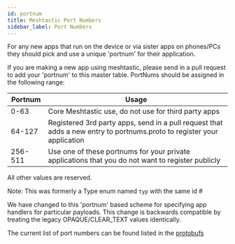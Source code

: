```yaml
---
id: portnum
title: Meshtastic Port Numbers
sidebar_label: Port Numbers
---
```


For any new apps that run on the device or via sister apps on phones/PCs they should pick and use a unique 'portnum' for their application.

If you are making a new app using meshtastic, please send in a pull request to add your 'portnum' to this master table. PortNums should be assigned in the following range:

| Portnum | Usage                                                                                                                  |
| ------- | ---------------------------------------------------------------------------------------------------------------------- |
| 0-63    | Core Meshtastic use, do not use for third party apps                                                                   |
| 64-127  | Registered 3rd party apps, send in a pull request that adds a new entry to portnums.proto to register your application |
| 256-511 | Use one of these portnums for your private applications that you do not want to register publicly                      |

All other values are reserved.

Note: This was formerly a Type enum named `typ` with the same id #

We have changed to this 'portnum' based scheme for specifying app handlers for particular payloads. This change is backwards compatible by treating the legacy OPAQUE/CLEAR_TEXT values identically.

The current list of port numbers can be found listed in the [protobufs](/docs/protobufs/api#portnumsproto)
